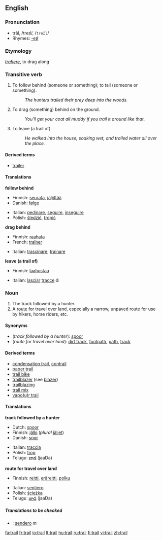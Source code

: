 {{wikipediapl}}
==English==

===Pronunciation===
*trāl, /treɪl/, /<tt>treIl</tt>/
*Rhymes: [[Rhymes:English:-eɪl|-eɪl]]

===Etymology===
{{L.}} ''[[trahere]]'', to drag along

===Transitive verb===
{{en-verb}}
#To follow behind (someone or something); to tail (someone or something).
#:''The hunters trailed their prey deep into the woods.''
#To drag (something) behind on the ground.
#:''You'll get your coat all muddy if you trail it around like that.''
#To leave (a trail of).
#:''He walked into the house, soaking wet, and trailed water all over the place.''

====Derived terms====
<!--derived from the verb-->
*[[trailer]]

====Translations====

'''follow behind'''
{{top}}
*Finnish: [[seurata]], [[jäljittää]]
*Danish: [[følge]]
{{mid}}
*Italian: [[pedinare]], [[seguire]], [[inseguire]]
*Polish: [[śledzić]], [[tropić]]
{{bottom}}

'''drag behind'''
{{top}}
*Finnish: [[raahata]]
*French: [[traîner]]
{{mid}}
*Italian: [[trascinare]], [[trainare]]
{{bottom}}

'''leave (a trail of)'''
{{top}}
*Finnish: [[laahustaa]]
{{mid}}
*Italian: [[lasciare|lasciar]] [[traccia|tracce]] di
{{bottom}}

===Noun===
{{wikipedia1|route}}
{{en-noun}}

# The track followed by a hunter.
# A [[route]] for travel over land, especially a narrow, unpaved route for use by hikers, horse riders, etc.  

====Synonyms====
*(''track followed by a hunter''): [[spoor]]
*(''route for travel over land''): [[dirt track]], [[footpath]], [[path]], [[track]]

====Derived terms====
<!--derived from the noun-->
*[[condensation trail]], [[contrail]]
*[[paper trail]]
*[[trail bike]]
*[[trailblazer]] (see [[blazer]])
*[[trailblazing]]
*[[trail mix]]
*[[vapour trail|vapo(u)r trail]]

====Translations====

'''track followed by a hunter'''
{{top}}
*Dutch: [[spoor]]
*Finnish: [[jälki]] (''plural'' [[jäljet]])
*Danish: [[spor]]
{{mid}}
*Italian: [[traccia]] {{f}}
*Polish: [[trop]] {{m}}
*Telugu: [[జాడ]] (jaaDa) 
{{bottom}}

'''route for travel over land'''
{{top}}
*Finnish: [[reitti]], [[eräreitti]], [[polku]]
{{mid}}
*Italian: [[sentiero]] {{m}}
*Polish: [[ścieżka]] {{f}}
*Telugu: [[జాడ]] (jaaDa)
{{bottom}}

=====Translations to be checked=====
<!--Remove this section once all of the translations below have been moved into the tables above.-->
{{checktrans}}
*{{ttbc|Spanish}}: [[sendero]] ''m''

[[fa:trail]]
[[fr:trail]]
[[io:trail]]
[[lt:trail]]
[[hu:trail]]
[[ru:trail]]
[[fi:trail]]
[[vi:trail]]
[[zh:trail]]
